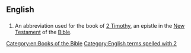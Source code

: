==English==

==={{abbreviation}}===
{{infl|en|abbreviation}}

# {{biblical}} An abbreviation used for the book of [[2 Timothy]], an epistle in the [[New Testament]] of the [[Bible]].

[[Category:en:Books of the Bible]]
[[Category:English terms spelled with 2]]